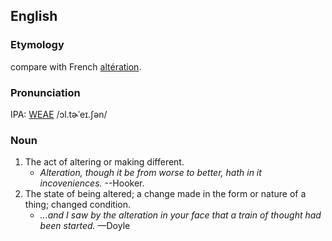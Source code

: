 ==English==
===Etymology===
compare with French [[altération]].

===Pronunciation===
IPA: [[WEAE]] /ɔl.tɚˈeɪ.ʃən/

===Noun===
# The act of altering or making different.
#* ''Alteration, though it be from worse to better, hath in it incoveniences.'' --Hooker.
# The state of being altered; a change made in the form or nature of a thing; changed condition.
#* ''...and I saw by the alteration in your face that a train of thought had been started.'' &mdash;Doyle
<!-- material copied from Webster's Revised Unabridged Dictionary (1913) -->
